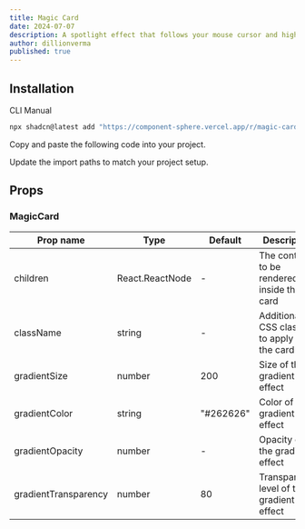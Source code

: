 ```yaml
---
title: Magic Card
date: 2024-07-07
description: A spotlight effect that follows your mouse cursor and highlights borders on hover.
author: dillionverma
published: true
---
```


<ComponentPreview name="magic-card-demo" />

## Installation

<Tabs defaultValue="cli">

<TabsList>
  <TabsTrigger value="cli">CLI</TabsTrigger>
  <TabsTrigger value="manual">Manual</TabsTrigger>
</TabsList>
<TabsContent value="cli">

```bash
npx shadcn@latest add "https://component-sphere.vercel.app/r/magic-card"
```

</TabsContent>

<TabsContent value="manual">

<Steps>

<Step>Copy and paste the following code into your project.</Step>

<ComponentSource name="magic-card" />

<Step>Update the import paths to match your project setup.</Step>

</Steps>

</TabsContent>

</Tabs>

## Props

### MagicCard

| Prop name            | Type            | Default   | Description                                 |
| -------------------- | --------------- | --------- | ------------------------------------------- |
| children             | React.ReactNode | -         | The content to be rendered inside the card  |
| className            | string          | -         | Additional CSS classes to apply to the card |
| gradientSize         | number          | 200       | Size of the gradient effect                 |
| gradientColor        | string          | "#262626" | Color of the gradient effect                |
| gradientOpacity      | number          | -         | Opacity of the gradient effect              |
| gradientTransparency | number          | 80        | Transparency level of the gradient effect   |


